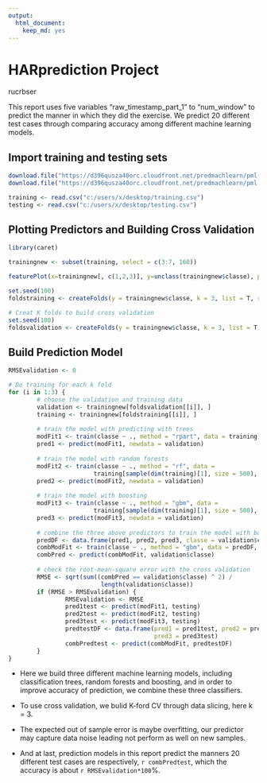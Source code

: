 ```yaml
---
output: 
  html_document: 
    keep_md: yes
---
```

HARprediction Project
=====================
rucrbser

This report uses five variables "raw_timestamp_part_1" to "num_window" to predict the manner in which they did the exercise. We predict 20 different test cases through comparing accuracy among different machine learning models.


## Import training and testing sets

```r
download.file("https://d396qusza40orc.cloudfront.net/predmachlearn/pml-training.csv", destfile = "c:/users/x/desktop/training.csv")
download.file("https://d396qusza40orc.cloudfront.net/predmachlearn/pml-testing.csv", destfile = "c:/users/x/desktop/testing.csv")

training <- read.csv("c:/users/x/desktop/training.csv")
testing <- read.csv("c:/users/x/desktop/testing.csv")
```


## Plotting Predictors and Building Cross Validation

```r
library(caret)

trainingnew <- subset(training, select = c(3:7, 160))

featurePlot(x=trainingnew[, c(1,2,3)], y=unclass(trainingnew$classe), plot = "pairs")

set.seed(100)
foldstraining <- createFolds(y = trainingnew$classe, k = 3, list = T, returnTrain = T)

# Creat K folds to build cross validation
set.seed(100)
foldsvalidation <- createFolds(y = trainingnew$classe, k = 3, list = T, returnTrain = F)
```


## Build Prediction Model

```r
RMSEvalidation <- 0

# Do training for each k fold
for (i in 1:3) {
        # choose the validation and training data
        validation <- trainingnew[foldsvalidation[[i]], ]
        training <- trainingnew[foldstraining[[i]], ]
        
        # train the model with predicting with trees
        modFit1 <- train(classe ~ ., method = "rpart", data = training)
        pred1 <- predict(modFit1, newdata = validation)
        
        # train the model with random forests
        modFit2 <- train(classe ~ ., method = "rf", data =    
                        training[sample(dim(training)[1], size = 500), ], prox = T)
        pred2 <- predict(modFit2, newdata = validation)
        
        # train the model with boosting
        modFit3 <- train(classe ~ ., method = "gbm", data = 
                        training[sample(dim(training)[1], size = 500), ], verbose = F)
        pred3 <- predict(modFit3, newdata = validation)
        
        # combine the three above predictors to train the model with boosting
        predDF <- data.frame(pred1, pred2, pred3, classe = validation$classe)
        combModFit <- train(classe ~ ., method = "gbm", data = predDF, verbose = F)
        combPred <- predict(combModFit, validation$classe)
        
        # check the root-mean-square error with the cross validation
        RMSE <- sqrt(sum((combPred == validation$classe) ^ 2) / 
                          length(validation$classe))
        if (RMSE > RMSEvalidation) {
                RMSEvalidation <- RMSE
                pred1test <- predict(modFit1, testing)
                pred2test <- predict(modFit2, testing)
                pred3test <- predict(modFit3, testing)
                predtestDF <- data.frame(pred1 = pred1test, pred2 = pred2test, 
                                         pred3 = pred3test)
                combPredtest <- predict(combModFit, predtestDF)
        }
}
```

* Here we build three different machine learning models, including classification trees, random forests and boosting, and in order to improve accuracy of prediction, we combine these three classifiers.

* To use cross validation, we bulid K-ford CV through data slicing, here k = 3.

* The expected out of sample error is maybe overfitting, our predictor may capture data noise leading not perform as well on new samples.

* And at last, prediction models in this report predict the manners 20 different test cases are respectively, `r combPredtest`, which the accuracy is about `r RMSEvalidation*100`%.

